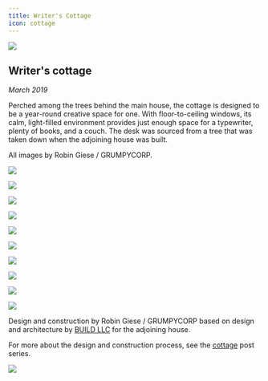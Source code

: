```yaml
---
title: Writer's Cottage
icon: cottage
---
```



<!-- Opener -->

<div class="portfolio-w100">

![](cottage/IMG_3758.jpg) <!-- Evening exterior w/ Felix -->

</div>

<!-- Intro -->

<div class="portfolio-sxs-container">
  <div class="portfolio-sxs-w50">

## Writer's cottage

  <div class="accent-mono">

_March 2019_

Perched among the trees behind the main house, the cottage is designed to be a year-round creative space for one.
With floor-to-ceiling windows, its calm, light-filled environment provides just enough space for a typewriter, plenty of books, and a couch.
The desk was sourced from a tree that was taken down when the adjoining house was built.

All images by Robin Giese / GRUMPYCORP.

  </div>

  </div>
  <div class="portfolio-sxs-w50">

![](cottage/IMG_3892.jpg) <!-- Exterior positioning relative to backyard -->

  </div>
</div>

<!-- Interior shots -->

<div class="portfolio-sxs-container">

  <div class="portfolio-sxs-w50">

![](cottage/IMG_3911.jpg) <!-- Interior from front door -->

  </div>
  <div class="portfolio-sxs-w50">

![](cottage/IMG_3846.jpg) <!-- Interior from opposite wall -->

  </div>
  <div class="portfolio-sxs-w50">

![](cottage/IMG_3889.jpg) <!-- Exterior siting -->

  </div>
  <div class="portfolio-sxs-w50">

![](cottage/IMG_3904.jpg) <!-- Exterior positioning relative to house -->

  </div>
  <div class="portfolio-sxs-w50">

![](cottage/IMG_4007.jpg) <!-- Artsy light -->

  </div>
  <div class="portfolio-sxs-w50">

![](cottage/IMG_4026.jpg) <!-- Looking up -->

  </div>
  <div class="portfolio-sxs-w50">

![](cottage/IMG_3962.jpg) <!-- Trim detail -->

  </div>
  <div class="portfolio-sxs-w50">

![](cottage/IMG_3609.jpg) <!-- Winter -->

  </div>
</div>

<!-- Closing shots -->

<div class="portfolio-w100">

![](cottage/IMG_3932.jpg) <!-- Artsy desk+chair shot -->

</div>

<!-- Closing para -->

<div class="portfolio-sxs-container pt2">
  <div class="portfolio-sxs-w60 accent-mono pt4">

Design and construction by Robin Giese / GRUMPYCORP
based on design and architecture by [BUILD LLC](https://www.buildllc.com)
for the adjoining house.

For more about the design and construction process,
see the [<Icon sprite={Tag} className="h075" /> cottage](/tags/posts/cottage) post series.

  </div>
  <div class="portfolio-sxs-w40">

![](cottage/autocad.png)

  </div>
</div>

